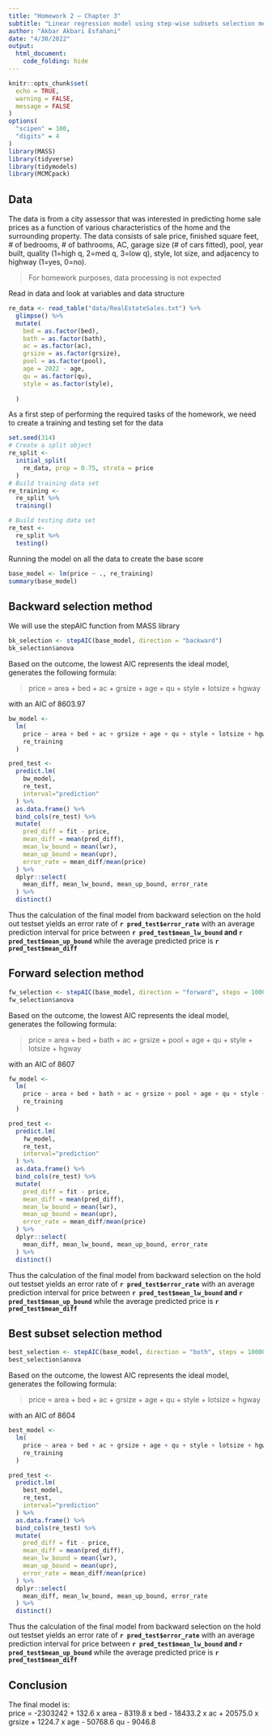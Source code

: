 ```yaml
---
title: "Homework 2 – Chapter 3"
subtitle: "Linear regression model using step-wise subsets selection methods"
author: "Akbar Akbari Esfahani"
date: "4/30/2022"
output: 
  html_document:
    code_folding: hide
---
```


```r
knitr::opts_chunk$set(
  echo = TRUE,
  warning = FALSE,
  message = FALSE
)
options(
  "scipen" = 100, 
  "digits" = 4
)
library(MASS)
library(tidyverse)
library(tidymodels)
library(MCMCpack)
```

## Data

The data is from a city assessor that was interested in predicting home sale prices as a function of various characteristics of the home and the surrounding property. The data consists of sale price, finished square feet, # of bedrooms, # of bathrooms, AC, garage size (# of cars fitted), pool, year built, quality (1=high q, 2=med q, 3=low q), style, lot size, and adjacency to highway (1=yes, 0=no). 

> For homework purposes, data processing is not expected 

Read in data and look at variables and data structure
```r
re_data <- read_table("data/RealEstateSales.txt") %>% 
  glimpse() %>%
  mutate(
    bed = as.factor(bed),
    bath = as.factor(bath),
    ac = as.factor(ac),
    grsize = as.factor(grsize),
    pool = as.factor(pool),
    age = 2022 - age,
    qu = as.factor(qu),
    style = as.factor(style),
    
  )
```

As a first step of performing the required tasks of the homework, we need to create a training and testing set for the data

```r
set.seed(314)
# Create a split object
re_split <- 
  initial_split(
    re_data, prop = 0.75, strata = price
  )
# Build training data set
re_training <- 
  re_split %>% 
  training()

# Build testing data set
re_test <- 
  re_split %>% 
  testing()
```

Running the model on all the data to create the base score

```r
base_model <- lm(price ~ ., re_training)
summary(base_model)
```
## Backward selection method

We will use the stepAIC function from MASS library

```r
bk_selection <- stepAIC(base_model, direction = "backward")
bk_selection$anova

```

Based on the outcome, the lowest AIC represents the ideal model, generates the following formula:

> price = area + bed + ac + grsize + age + qu + style + lotsize + hgway

with an AIC of 8603.97


```r
bw_model <- 
  lm(
    price ~ area + bed + ac + grsize + age + qu + style + lotsize + hgway, 
    re_training
  )

pred_test <- 
  predict.lm(
    bw_model,
    re_test,
    interval="prediction"
  ) %>%
  as.data.frame() %>%
  bind_cols(re_test) %>%
  mutate(
    pred_diff = fit - price,
    mean_diff = mean(pred_diff),
    mean_lw_bound = mean(lwr),
    mean_up_bound = mean(upr),
    error_rate = mean_diff/mean(price)
  ) %>%
  dplyr::select(
    mean_diff, mean_lw_bound, mean_up_bound, error_rate
  ) %>%
  distinct()
```

Thus the calculation of the final model from backward selection on the hold out testset yields an error rate of **`r pred_test$error_rate`** with an average prediction interval for price between **`r pred_test$mean_lw_bound` and `r pred_test$mean_up_bound`** while the average predicted price is **`r pred_test$mean_diff`**

## Forward selection method

```r
fw_selection <- stepAIC(base_model, direction = "forward", steps = 10000)
fw_selection$anova
```

Based on the outcome, the lowest AIC represents the ideal model, generates the following formula:

> price = area + bed + bath + ac + grsize + pool + age + qu + style + lotsize + hgway

with an AIC of 8607

```r
fw_model <- 
  lm(
    price ~ area + bed + bath + ac + grsize + pool + age + qu + style + lotsize + hgway, 
    re_training
  )

pred_test <- 
  predict.lm(
    fw_model,
    re_test,
    interval="prediction"
  ) %>%
  as.data.frame() %>%
  bind_cols(re_test) %>%
  mutate(
    pred_diff = fit - price,
    mean_diff = mean(pred_diff),
    mean_lw_bound = mean(lwr),
    mean_up_bound = mean(upr),
    error_rate = mean_diff/mean(price)
  ) %>%
  dplyr::select(
    mean_diff, mean_lw_bound, mean_up_bound, error_rate
  ) %>%
  distinct()
```

Thus the calculation of the final model from backward selection on the hold out testset yields an error rate of **`r pred_test$error_rate`** with an average prediction interval for price between **`r pred_test$mean_lw_bound` and `r pred_test$mean_up_bound`** while the average predicted price is **`r pred_test$mean_diff`**

## Best subset selection method

```r
best_selection <- stepAIC(base_model, direction = "both", steps = 10000)
best_selection$anova
```

Based on the outcome, the lowest AIC represents the ideal model, generates the following formula:

> price = area + bed + ac + grsize + age + qu + style + lotsize + hgway

with an AIC of 8604

```r
best_model <- 
  lm(
    price ~ area + bed + ac + grsize + age + qu + style + lotsize + hgway, 
    re_training
  )

pred_test <- 
  predict.lm(
    best_model,
    re_test,
    interval="prediction"
  ) %>%
  as.data.frame() %>%
  bind_cols(re_test) %>%
  mutate(
    pred_diff = fit - price,
    mean_diff = mean(pred_diff),
    mean_lw_bound = mean(lwr),
    mean_up_bound = mean(upr),
    error_rate = mean_diff/mean(price)
  ) %>%
  dplyr::select(
    mean_diff, mean_lw_bound, mean_up_bound, error_rate
  ) %>%
  distinct()
```

Thus the calculation of the final model from backward selection on the hold out testset yields an error rate of **`r pred_test$error_rate`** with an average prediction interval for price between **`r pred_test$mean_lw_bound` and `r pred_test$mean_up_bound`** while the average predicted price is **`r pred_test$mean_diff`**

## Conclusion

The final model is:  
  price = -2303242 + 132.6 x area - 8319.8 x bed - 18433.2 x ac + 20575.0 x grsize + 1224.7 x age - 50768.6 qu - 9046.8